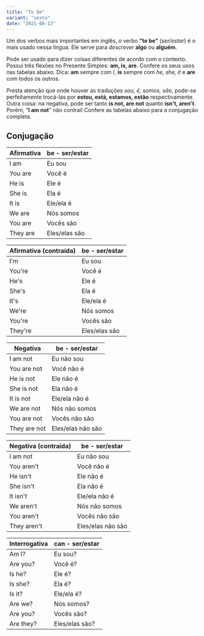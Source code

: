 ```yaml
---
title: "To Be"
variant: "sexto"
date: "2021-08-13"
---
```


Um dos verbos mais importantes em inglês, o verbo **"to be"** (_ser/estar_) é o mais usado nessa língua. Ele serve para _descrever_ **algo** ou **alguém**.

Pode ser usado para dizer coisas diferentes de acordo com o contexto. Possui três flexões no Presente Simples: **am, is, are**. Confere os seus usos nas tabelas abaixo. Dica: **am** sempre com _I_, **is** sempre com _he, she, it_ e **are** com todos os outros.

Presta atenção que onde houver as traduções _sou, é, somos, são_, pode-se perfeitamente trocá-las por **estou, está, estamos, estão** respectivamente. Outra coisa: na negativa, pode ser tanto **is not, are not** quanto **isn't, aren't**. Porém, "**I am not**" não contrai! Confere as tabelas abaixo para a conjugação completa.

## Conjugação

| Afirmativa | be - ser/estar |
| ---------- | -------------- |
| I am       | Eu sou         |
| You are    | Você é         |
| He is      | Ele é          |
| She is     | Ela é          |
| It is      | Ele/ela é      |
| We are     | Nós somos      |
| You are    | Vocês são      |
| They are   | Eles/elas são  |

| Afirmativa (contraída) | be - ser/estar |
| ---------------------- | -------------- |
| I'm                    | Eu sou         |
| You're                 | Você é         |
| He's                   | Ele é          |
| She's                  | Ela é          |
| It's                   | Ele/ela é      |
| We're                  | Nós somos      |
| You're                 | Vocês são      |
| They're                | Eles/elas são  |

| Negativa     | be - ser/estar    |
| ------------ | ----------------- |
| I am not     | Eu não sou        |
| You are not  | Você não é        |
| He is not    | Ele não é         |
| She is not   | Ela não é         |
| It is not    | Ele/ela não é     |
| We are not   | Nós não somos     |
| You are not  | Vocês não são     |
| They are not | Eles/elas não são |

| Negativa (contraída) | be - ser/estar    |
| -------------------- | ----------------- |
| I am not             | Eu não sou        |
| You aren't           | Você não é        |
| He isn't             | Ele não é         |
| She isn't            | Ela não é         |
| It isn't             | Ele/ela não é     |
| We aren't            | Nós não somos     |
| You aren't           | Vocês não são     |
| They aren't          | Eles/elas não são |

| Interrogativa | can - ser/estar |
| ------------- | --------------- |
| Am I?         | Eu sou?         |
| Are you?      | Você é?         |
| Is he?        | Ele é?          |
| Is she?       | Ela é?          |
| Is it?        | Ele/ela é?      |
| Are we?       | Nós somos?      |
| Are you?      | Vocês são?      |
| Are they?     | Eles/elas são?  |
